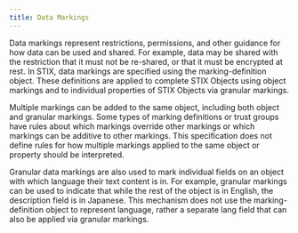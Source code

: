 ```yaml
---
title: Data Markings
---
```

Data markings represent restrictions, permissions, and other guidance for how data can be used and shared. For example, data may be shared with the restriction that it must not be re-shared, or that it must be encrypted at rest. In STIX, data markings are specified using the marking-definition object. These definitions are applied to complete STIX Objects using object markings and to individual properties of STIX Objects via granular markings.

Multiple markings can be added to the same object, including both object and granular markings. Some types of marking definitions or trust groups have rules about which markings override other markings or which markings can be additive to other markings. This specification does not define rules for how multiple markings applied to the same object or property should be interpreted.

Granular data markings are also used to mark individual fields on an object with which language their text content is in. For example, granular markings can be used to indicate that while the rest of the object is in English, the description field is in Japanese. This mechanism does not use the marking-definition object to represent language, rather a separate lang field that can also be applied via granular markings.

